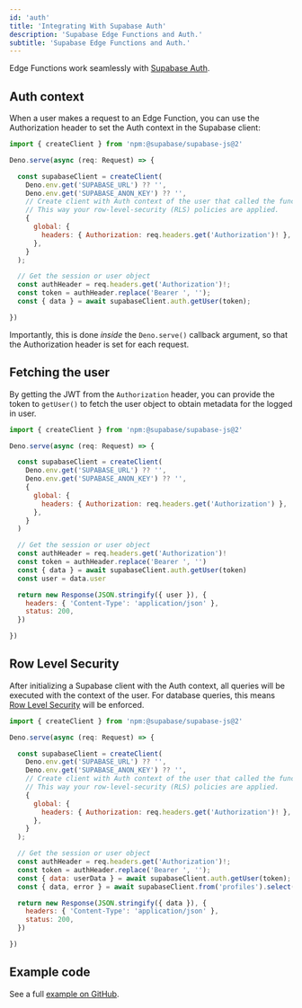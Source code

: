 ```yaml
---
id: 'auth'
title: 'Integrating With Supabase Auth'
description: 'Supabase Edge Functions and Auth.'
subtitle: 'Supabase Edge Functions and Auth.'
---
```


Edge Functions work seamlessly with [Supabase Auth](/docs/guides/auth).

## Auth context

When a user makes a request to an Edge Function, you can use the Authorization header to set the Auth context in the Supabase client:

```js
import { createClient } from 'npm:@supabase/supabase-js@2'

Deno.serve(async (req: Request) => {

  const supabaseClient = createClient(
    Deno.env.get('SUPABASE_URL') ?? '',
    Deno.env.get('SUPABASE_ANON_KEY') ?? '',
    // Create client with Auth context of the user that called the function.
    // This way your row-level-security (RLS) policies are applied.
    {
      global: {
        headers: { Authorization: req.headers.get('Authorization')! },
      },
    }
  );

  // Get the session or user object
  const authHeader = req.headers.get('Authorization')!;
  const token = authHeader.replace('Bearer ', '');
  const { data } = await supabaseClient.auth.getUser(token);

})
```

Importantly, this is done _inside_ the `Deno.serve()` callback argument, so that the Authorization header is set for each request.

## Fetching the user

By getting the JWT from the `Authorization` header, you can provide the token to `getUser()` to fetch the user object to obtain metadata for the logged in user.

```js
import { createClient } from 'npm:@supabase/supabase-js@2'

Deno.serve(async (req: Request) => {

  const supabaseClient = createClient(
    Deno.env.get('SUPABASE_URL') ?? '',
    Deno.env.get('SUPABASE_ANON_KEY') ?? '',
    {
      global: {
        headers: { Authorization: req.headers.get('Authorization') },
      },
    }
  )

  // Get the session or user object
  const authHeader = req.headers.get('Authorization')!
  const token = authHeader.replace('Bearer ', '')
  const { data } = await supabaseClient.auth.getUser(token)
  const user = data.user

  return new Response(JSON.stringify({ user }), {
    headers: { 'Content-Type': 'application/json' },
    status: 200,
  })

})
```

## Row Level Security

After initializing a Supabase client with the Auth context, all queries will be executed with the context of the user. For database queries, this means [Row Level Security](/docs/guides/database/postgres/row-level-security) will be enforced.

```js
import { createClient } from 'npm:@supabase/supabase-js@2'

Deno.serve(async (req: Request) => {

  const supabaseClient = createClient(
    Deno.env.get('SUPABASE_URL') ?? '',
    Deno.env.get('SUPABASE_ANON_KEY') ?? '',
    // Create client with Auth context of the user that called the function.
    // This way your row-level-security (RLS) policies are applied.
    {
      global: {
        headers: { Authorization: req.headers.get('Authorization')! },
      },
    }
  );

  // Get the session or user object
  const authHeader = req.headers.get('Authorization')!;
  const token = authHeader.replace('Bearer ', '');
  const { data: userData } = await supabaseClient.auth.getUser(token);
  const { data, error } = await supabaseClient.from('profiles').select('*');

  return new Response(JSON.stringify({ data }), {
    headers: { 'Content-Type': 'application/json' },
    status: 200,
  })

})
```

## Example code

See a full [example on GitHub](https://github.com/supabase/supabase/blob/master/examples/edge-functions/supabase/functions/select-from-table-with-auth-rls/index.ts).

